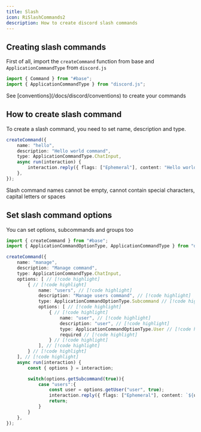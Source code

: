 ```yaml
---
title: Slash
icon: RiSlashCommands2
description: How to create discord slash commands
---
```


## Creating slash commands

First of all, import the `createCommand` function from base and `ApplicationCommandType` from `discord.js`

```ts
import { Command } from "#base";
import { ApplicationCommandType } from "discord.js";
```

<Callout type="info">
    See [conventions](/docs/discord/conventions) to create your commands
</Callout>

## How to create slash command

To create a slash command, you need to set name, description and type.

```ts title="hello.ts"
createCommand({
    name: "hello",
    description: "Hello world command",
    type: ApplicationCommandType.ChatInput,
    async run(interaction) {
        interaction.reply({ flags: ["Ephemeral"], content: "Hello world!" });
    },
});
```

<Callout type="danger">
    Slash command names cannot be empty, cannot contain special characters, capital letters or spaces
</Callout>

## Set slash command options

You can set options, subcommands and groups too
```ts title="manage.ts"
import { createCommand } from "#base";
import { ApplicationCommandOptionType, ApplicationCommandType } from "discord.js";

createCommand({
    name: "manage",
    description: "Manage command",
    type: ApplicationCommandType.ChatInput,
    options: [ // [!code highlight]
        { // [!code highlight]
            name: "users", // [!code highlight] 
            description: "Manage users command", // [!code highlight]
            type: ApplicationCommandOptionType.Subcommand // [!code highlight]
            options: [ // [!code highlight]
                { // [!code highlight]
                    name: "user", // [!code highlight]
                    description: "user", // [!code highlight]
                    type: ApplicationCommandOptionType.User // [!code highlight]
                    required // [!code highlight]
                } // [!code highlight]
            ], // [!code highlight]
        } // [!code highlight]
    ], // [!code highlight]
    async run(interaction) {
        const { options } = interaction;

        switch(options.getSubcommand(true)){
            case "users":{
                const user = options.getUser("user", true);
                interaction.reply({ flags: ["Ephemeral"], content: `${user} managed` })
                return;
            }
        }
    },
});
```